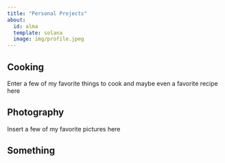 ```yaml
---
title: "Personal Projects"
about: 
  id: alma
  template: solana
  image: img/profile.jpeg
---
```


## Cooking
Enter a few of my favorite things to cook and maybe even a favorite recipe here 


## Photography 
Insert a few of my favorite pictures here 


## Something
